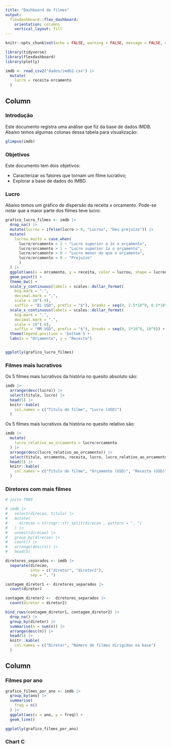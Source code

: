 ```yaml
---
title: "Dashboard de filmes"
output: 
  flexdashboard::flex_dashboard:
    orientation: columns
    vertical_layout: fill
---
```


```r
knitr::opts_chunk$set(echo = FALSE, warning = FALSE, message = FALSE, error = FALSE)

library(tidyverse)
library(flexdashboard)
library(plotly)

imdb <- read_csv2("dados/imdb2.csv") |> 
  mutate(
    lucro = receita-orcamento
  )
```

Column {data-width=650 .tabset}
-----------------------------------------------------------------------

### Introdução

Este documento registra uma análise que fiz da base de dados IMDB. Abaixo temos algumas colunas dessa tabela para visualização:

```r
glimpse(imdb)
```

### Objetivos

Este documento tem dois objetivos:

- Caracterizar os fatores que tornam um filme lucrativo;
- Explorar a base de dados do IMBD.

### Lucro

Abaixo temos um gráfico de dispersão da receita x orcamento. Pode-se notar que a maior parte dos filmes teve lucro:

```r
grafico_lucro_filmes <- imdb |> 
  drop_na() |> 
  mutate(lucrou = ifelse(lucro > 0, "Lucrou", "Deu prejuízo")) |>
  mutate(
    lucrou_muito = case_when(
      lucro/orcamento > 2 ~ "Lucro superior a 2x o orçamento",
      lucro/orcamento > 1 ~ "Lucro superior 1x o orçamento",
      lucro/orcamento > 0 ~ "Lucro menor do que o orçamento",
      lucro/orcamento < 0 ~ "Prejuízo"
      ) 
  ) |> 
  ggplot(aes(x = orcamento, y = receita, color = lucrou, shape = lucrou_muito, label = titulo)) + 
  geom_point() +
  theme_bw() +
  scale_y_continuous(labels = scales::dollar_format(
    big.mark = ".",
    decimal.mark = ",",
    scale = 10^(-9),
    suffix = "Bi USD", prefix = "$"), breaks = seq(0, 2.5*10^9, 0.5*10^9)) +
  scale_x_continuous(labels = scales::dollar_format(
    big.mark = ".",
    decimal.mark = ",",
    scale = 10^(-6),
    suffix = "MM USD", prefix = "$"), breaks = seq(0, 3*10^8, 10^8)) +
  theme(legend.position = 'bottom') + 
  labs(x = "Orçamento", y = "Receita")


ggplotly(grafico_lucro_filmes)
```


### Filmes mais lucrativos

Os 5 filmes mais lucrativos da história no quesito absoluto são:

```r
imdb |> 
  arrange(desc(lucro)) |> 
  select(titulo, lucro) |> 
  head(5) |> 
  knitr::kable(
    col.names = c("Título do filme", "Lucro (USD)")
  )
```

Os 5 filmes mais lucrativos da história no quesito relativo são:

```r
imdb |> 
  mutate(
    lucro_relativo_ao_orcamento = lucro/orcamento
  ) |> 
  arrange(desc(lucro_relativo_ao_orcamento)) |> 
  select(titulo, orcamento, receita, lucro, lucro_relativo_ao_orcamento) |> 
  head(5) |> 
  knitr::kable(
    col.names = c("Título do filme", "Orçamento (USD)", "Receita (USD)", "Lucro (USD)", "Lucro/Orçamento")
  )
```

### Diretores com mais filmes

```r

# jeito TR00

# imdb |> 
#   select(direcao, titulo) |> 
#   mutate(
#     direcao = stringr::str_split(direcao , pattern = ", ")
#   ) |> 
#   unnest(direcao) |> 
#   group_by(direcao) |> 
#   count() |> 
#   arrange(desc(n)) |> 
#   head(5)

diretores_separados <- imdb |> 
  separate(direcao,
           into = c("diretor", "diretor2"),
           sep = ", ")

contagem_diretor1 <- diretores_separados |> 
  count(diretor)

contagem_diretor2 <-  diretores_separados |> 
  count(diretor = diretor2)

bind_rows(contagem_diretor1, contagem_diretor2) |> 
  drop_na() |> 
  group_by(diretor) |> 
  summarise(n = sum(n)) |> 
  arrange(desc(n)) |> 
  head(5) |> 
  knitr::kable(
    col.names = c("Diretor", "Número de filmes dirigidos na base")
  )

```


Column {data-width=350}
-----------------------------------------------------------------------

### Filmes por ano


```r

grafico_filmes_por_ano <- imdb |> 
  group_by(ano) |> 
  summarise(
    freq = n()
  ) |> 
  ggplot(aes(x = ano, y = freq)) + 
  geom_line()

ggplotly(grafico_filmes_por_ano)

```

### Chart C

```r

```

